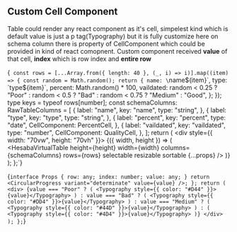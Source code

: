 ## Custom Cell Component

Table could render any react component as it's cell, simpelest kind which is default value is just a
p tag(Typography) but it is fully customize here on schema column there is property of CellComponent which could be
provided in kind of react comopnent. Custom component received **value** of that cell, **index** which is row index
and **entire row**


<CustomCell />


<SyntaxHighlighter>{`
const rows = [...Array.from({ length: 40 }, (_, i) => i)].map((item) => {
  const random = Math.random();
  return {
    name: \`name\${item}\`,
    type: \`type\${item}\`,
    percent: Math.random() * 100,
    vaildated:
      random < 0.25
        ? "Poor"
        : random < 0.5
        ? "Bad"
        : random < 0.75
        ? "Medium"
        : "Good",
  };
});
type keys = typeof rows[number];
const schemaColumns: RawTableColumns<keys> = [
  {
    label: "name",
    key: "name",
    type: "string",
  },
  {
    label: "type",
    key: "type",
    type: "string",
  },
  {
    label: "percent",
    key: "percent",
    type: "date",
    CellComponent: PercentCell,
  },
  {
    label: "vaildated",
    key: "vaildated",
    type: "number",
    CellComponent: QualityCell,
  },
];
  return (
    <div style={{ width: "70vw", height: "70vh" }}>
      <AutoSizer>
        {({ width, height }) => (
          <HesabaVirtualTable
            height={height}
            width={width}
            columns={schemaColumns}
            rows={rows}
            selectable
            resizable
            sortable
            {...props}
          />
        )}
      </AutoSizer>
    </div>
  );
};`}</SyntaxHighlighter>

<SyntaxHighlighter>{`
interface Props {
  row: any;
  index: number;
  value: any;
}
  return <CircularProgress variant="determinate" value={value} />;
};
  return (
    <div>
      {value === "Poor" ? (
        <Typography style={{ color: "#D44" }}>{value}</Typography>
      ) : value === "Bad" ? (
        <Typography style={{ color: "#DD4" }}>{value}</Typography>
      ) : value === "Medium" ? (
        <Typography style={{ color: "#44D" }}>{value}</Typography>
      ) : (
        <Typography style={{ color: "#4D4" }}>{value}</Typography>
      )}
    </div>
  );
};
`}</SyntaxHighlighter>
